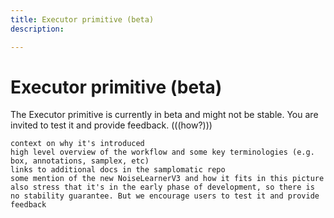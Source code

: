 ```yaml
---
title: Executor primitive (beta)
description:

---
```


# Executor primitive (beta)

<Admonition type="note" title="Beta release">
The Executor primitive is currently in beta and might not be stable. You are invited to test it and provide feedback. (((how?)))
</Admonition>



    context on why it's introduced
    high level overview of the workflow and some key terminologies (e.g. box, annotations, samplex, etc)
    links to additional docs in the samplomatic repo
    some mention of the new NoiseLearnerV3 and how it fits in this picture
    also stress that it's in the early phase of development, so there is no stability guarantee. But we encourage users to test it and provide feedback
